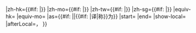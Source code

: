{{地区用词3
|zh-cn={{#if: {{{zh-cn|}}}|{{{no_bold|<b>}}}{{{zh-cn}}}{{{no_bold|</b>}}}}}
|zh-hk={{#if: {{{zh-hk|}}}|{{{no_bold|<b>}}}{{{zh-hk}}}{{{no_bold|</b>}}}}}
|zh-mo={{#if: {{{zh-mo|}}}|{{{no_bold|<b>}}}{{{zh-mo}}}{{{no_bold|</b>}}}}}
|zh-tw={{#if: {{{zh-tw|}}}|{{{no_bold|<b>}}}{{{zh-tw}}}{{{no_bold|</b>}}}}}
|zh-sg={{#if: {{{zh-sg|}}}|{{{no_bold|<b>}}}{{{zh-sg}}}{{{no_bold|</b>}}}}}
|equiv-hk={{{equiv-hk|}}}
|equiv-mo={{{equiv-mo|}}}
|as={{#if: {{{as|}}}|{{{as}}}|{{#if: {{{t|}}}|译|称}}为}}
|start=
|end=
|show-local=
|afterLocal=，
}}
